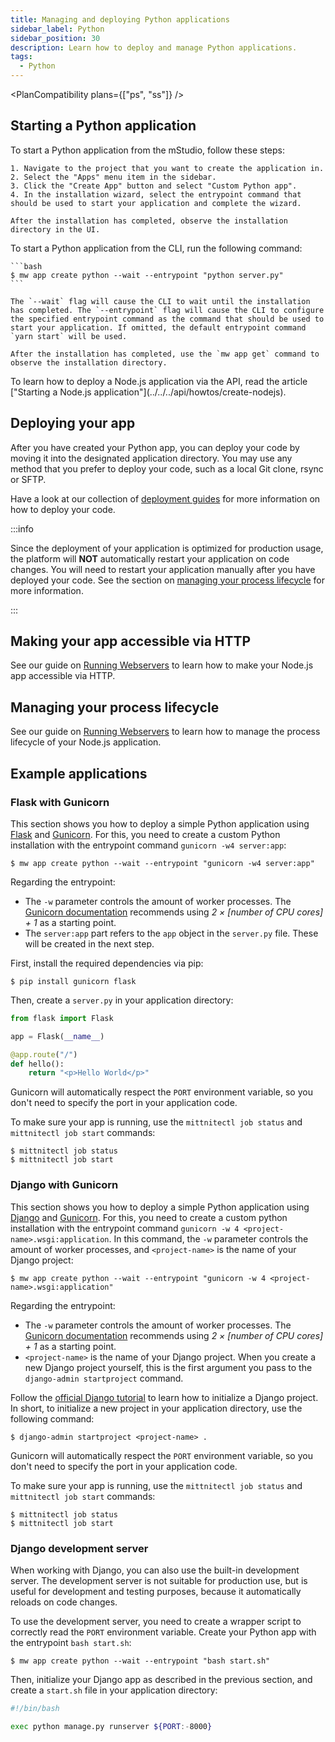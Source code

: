 ```yaml
---
title: Managing and deploying Python applications
sidebar_label: Python
sidebar_position: 30
description: Learn how to deploy and manage Python applications.
tags:
  - Python
---
```



<PlanCompatibility plans={["ps", "ss"]} />

## Starting a Python application

<Tabs groupId="access-mode">
  <TabItem value="gui" label="mStudio UI">
    To start a Python application from the mStudio, follow these steps:

    1. Navigate to the project that you want to create the application in.
    2. Select the "Apps" menu item in the sidebar.
    3. Click the "Create App" button and select "Custom Python app".
    4. In the installation wizard, select the entrypoint command that should be used to start your application and complete the wizard.

    After the installation has completed, observe the installation directory in the UI.

  </TabItem>
  <TabItem value="cli" label="CLI">
    To start a Python application from the CLI, run the following command:

    ```bash
    $ mw app create python --wait --entrypoint "python server.py"
    ```

    The `--wait` flag will cause the CLI to wait until the installation has completed. The `--entrypoint` flag will cause the CLI to configure the specified entrypoint command as the command that should be used to start your application. If omitted, the default entrypoint command `yarn start` will be used.

    After the installation has completed, use the `mw app get` command to observe the installation directory.

  </TabItem>
  <TabItem value="api" label="API">
    To learn how to deploy a Node.js application via the API, read the article ["Starting a Node.js application"](../../../api/howtos/create-nodejs).
  </TabItem>
</Tabs>

## Deploying your app

After you have created your Python app, you can deploy your code by moving it into the designated application directory. You may use any method that you prefer to deploy your code, such as a local Git clone, rsync or SFTP.

Have a look at our collection of [deployment guides](/docs/v2/category/deployment-guides) for more information on how to deploy your code.

:::info

Since the deployment of your application is optimized for production usage, the platform will **NOT** automatically restart your application on code changes. You will need to restart your application manually after you have deployed your code. See the section on [managing your process lifecycle](#managing-your-process-lifecycle) for more information.

:::

## Making your app accessible via HTTP

See our guide on [Running Webservers](../webservers#making-your-app-accessible-via-http) to learn how to make your Node.js app accessible via HTTP.

## Managing your process lifecycle

See our guide on [Running Webservers](../webserverss/#managing-your-process-lifecycle) to learn how to manage the process lifecycle of your Node.js application.

## Example applications

### Flask with Gunicorn

This section shows you how to deploy a simple Python application using [Flask](https://flask.palletsprojects.com/en/3.0.x/) and [Gunicorn](https://gunicorn.org/). For this, you need to create a custom Python installation with the entrypoint command `gunicorn -w4 server:app`:

```shellsession title="Local shell session"
$ mw app create python --wait --entrypoint "gunicorn -w4 server:app"
```

Regarding the entrypoint:

- The `-w` parameter controls the amount of worker processes. The [Gunicorn documentation](https://docs.gunicorn.org/en/stable/design.html#how-many-workers) recommends using _2 × [number of CPU cores] + 1_ as a starting point.
- The `server:app` part refers to the `app` object in the `server.py` file. These will be created in the next step.

First, install the required dependencies via pip:

```shellsession title="SSH shell session"
$ pip install gunicorn flask
```

Then, create a `server.py` in your application directory:

```python title="server.py"
from flask import Flask

app = Flask(__name__)

@app.route("/")
def hello():
    return "<p>Hello World</p>"
```

Gunicorn will automatically respect the `PORT` environment variable, so you don't need to specify the port in your application code.

To make sure your app is running, use the `mittnitectl job status` and `mittnitectl job start` commands:

```shellsession title="SSH shell session"
$ mittnitectl job status
$ mittnitectl job start
```

### Django with Gunicorn

This section shows you how to deploy a simple Python application using [Django](https://www.djangoproject.com/) and [Gunicorn](https://gunicorn.org/). For this, you need to create a custom python installation with the entrypoint command `gunicorn -w 4 <project-name>.wsgi:application`. In this command, the `-w` parameter controls the amount of worker processes, and `<project-name>` is the name of your Django project:

```shellsession title="Local shell session"
$ mw app create python --wait --entrypoint "gunicorn -w 4 <project-name>.wsgi:application"
```

Regarding the entrypoint:

- The `-w` parameter controls the amount of worker processes. The [Gunicorn documentation](https://docs.gunicorn.org/en/stable/design.html#how-many-workers) recommends using _2 × [number of CPU cores] + 1_ as a starting point.
- `<project-name>` is the name of your Django project. When you create a new Django project yourself, this is the first argument you pass to the `django-admin startproject` command.

Follow the [official Django tutorial](https://docs.djangoproject.com/en/5.0/intro/tutorial01/) to learn how to initialize a Django project. In short, to initialize a new project in your application directory, use the following command:

```shellsession title="SSH shell session"
$ django-admin startproject <project-name> .
```

Gunicorn will automatically respect the `PORT` environment variable, so you don't need to specify the port in your application code.

To make sure your app is running, use the `mittnitectl job status` and `mittnitectl job start` commands:

```shellsession title="SSH shell session"
$ mittnitectl job status
$ mittnitectl job start
```

### Django development server

When working with Django, you can also use the built-in development server. The development server is not suitable for production use, but is useful for development and testing purposes, because it automatically reloads on code changes.

To use the development server, you need to create a wrapper script to correctly read the `PORT` environment variable. Create your Python app with the entrypoint `bash start.sh`:

```shellsession title="Local shell session"
$ mw app create python --wait --entrypoint "bash start.sh"
```

Then, initialize your Django app as described in the previous section, and create a `start.sh` file in your application directory:

```bash title="start.sh"
#!/bin/bash

exec python manage.py runserver ${PORT:-8000}
```

